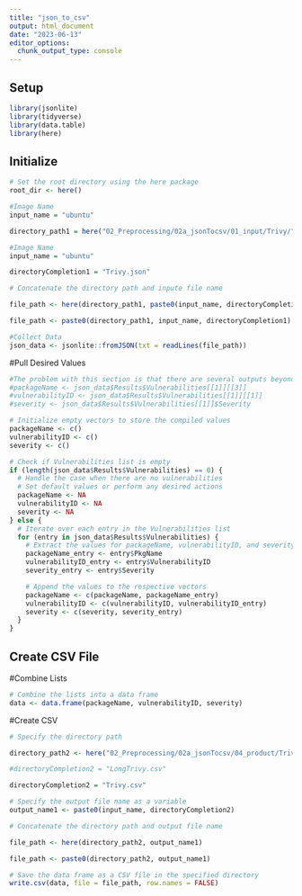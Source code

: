 ```yaml
---
title: "json_to_csv"
output: html_document
date: "2023-06-13"
editor_options: 
  chunk_output_type: console
---
```


## Setup

```r
library(jsonlite)
library(tidyverse)
library(data.table)
library(here)
```

## Initialize

```r
# Set the root directory using the here package
root_dir <- here()

#Image Name
input_name = "ubuntu"

directory_path1 = here("02_Preprocessing/02a_jsonTocsv/01_input/Trivy/")

#Image Name
input_name = "ubuntu"

directoryCompletion1 = "Trivy.json"

# Concatenate the directory path and inpute file name

file_path <- here(directory_path1, paste0(input_name, directoryCompletion1))

file_path <- paste0(directory_path1, input_name, directoryCompletion1)

#Collect Data
json_data <- jsonlite::fromJSON(txt = readLines(file_path))
```

#Pull Desired Values

```r
#The problem with this section is that there are several outputs beyond just Vulnerabilities[[1]]. Assuming we want to include all the outputs, we want to write a for-loop to account for it all.
#packageName <- json_data$Results$Vulnerabilities[[1]][[3]]
#vulnerabilityID <- json_data$Results$Vulnerabilities[[1]][[1]]
#severity <- json_data$Results$Vulnerabilities[[1]]$Severity
```

```r
# Initialize empty vectors to store the compiled values
packageName <- c()
vulnerabilityID <- c()
severity <- c()

# Check if Vulnerabilities list is empty
if (length(json_data$Results$Vulnerabilities) == 0) {
  # Handle the case when there are no vulnerabilities
  # Set default values or perform any desired actions
  packageName <- NA
  vulnerabilityID <- NA
  severity <- NA
} else {
  # Iterate over each entry in the Vulnerabilities list
  for (entry in json_data$Results$Vulnerabilities) {
    # Extract the values for packageName, vulnerabilityID, and severity from the current entry
    packageName_entry <- entry$PkgName
    vulnerabilityID_entry <- entry$VulnerabilityID
    severity_entry <- entry$Severity

    # Append the values to the respective vectors
    packageName <- c(packageName, packageName_entry)
    vulnerabilityID <- c(vulnerabilityID, vulnerabilityID_entry)
    severity <- c(severity, severity_entry)
  }
}

```

## Create CSV File

#Combine Lists

```r
# Combine the lists into a data frame
data <- data.frame(packageName, vulnerabilityID, severity)
```

#Create CSV

```r
# Specify the directory path

directory_path2 <- here("02_Preprocessing/02a_jsonTocsv/04_product/Trivy/")

#directoryCompletion2 = "LongTrivy.csv"

directoryCompletion2 = "Trivy.csv"

# Specify the output file name as a variable
output_name1 <- paste0(input_name, directoryCompletion2)

# Concatenate the directory path and output file name

file_path <- here(directory_path2, output_name1)

file_path <- paste0(directory_path2, output_name1)

# Save the data frame as a CSV file in the specified directory
write.csv(data, file = file_path, row.names = FALSE)
```
